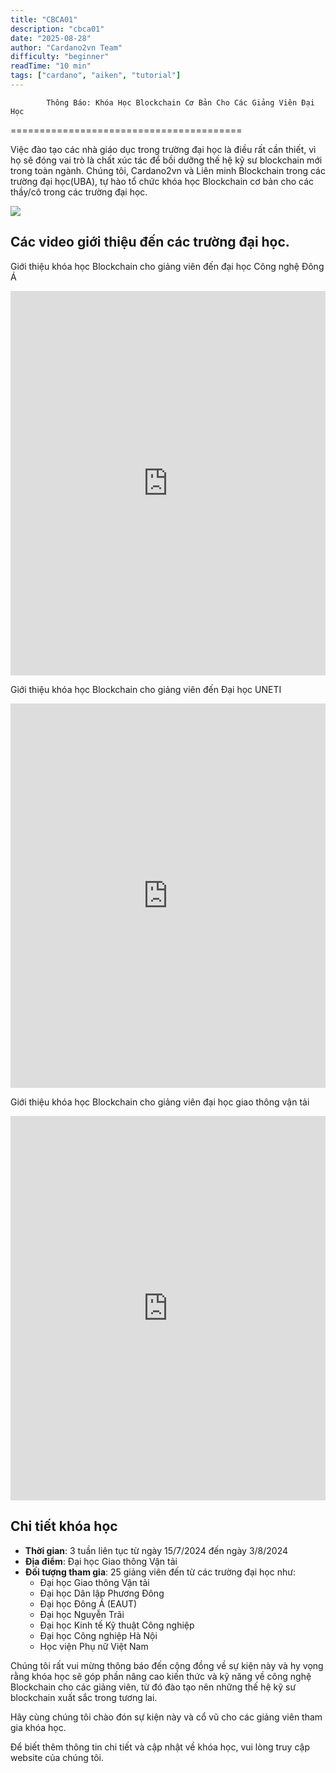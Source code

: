 ```yaml
---
title: "CBCA01"
description: "cbca01"
date: "2025-08-28"
author: "Cardano2vn Team"
difficulty: "beginner"
readTime: "10 min"
tags: ["cardano", "aiken", "tutorial"]
---
```


            Thông Báo: Khóa Học Blockchain Cơ Bản Cho Các Giảng Viên Đại Học
========================================

Việc đào tạo các nhà giáo dục trong trường đại học là điều rất cần thiết, vì họ sẽ đóng vai trò là chất xúc tác để bồi dưỡng thế hệ kỹ sư blockchain mới trong toàn ngành. Chúng tôi, Cardano2vn và Liên minh Blockchain trong các trường đại học(UBA), tự hào tổ chức khóa học Blockchain cơ bản cho các thầy/cô trong các trường đại học.

![](./img/Blockchain_Lecturer.png)

## Các video giới thiệu đến các trường đại học.

Giới thiệu khóa học Blockchain cho giảng viên đến đại học Công nghệ Đông Á

<iframe width="100%" height="615" src="https://www.youtube.com/embed/TuxMaVbAhsY" title="Giới thiệu khóa học Blockchain cho giảng viên đến đại học Công nghệ Đông Á" frameborder="0" allow="accelerometer; autoplay; clipboard-write; encrypted-media; gyroscope; picture-in-picture" allowfullscreen></iframe>



Giới thiệu khóa học Blockchain cho giảng viên đến Đại học UNETI

<iframe width="100%" height="615" src="https://www.youtube.com/embed/4evmuFnoY-8" title="Giới thiệu khóa học Blockchain cho giảng viên đến Đại học UNETI" frameborder="0" allow="accelerometer; autoplay; clipboard-write; encrypted-media; gyroscope; picture-in-picture" allowfullscreen></iframe>

Giới thiệu khóa học Blockchain cho giảng viên đại học giao thông vận tải

<iframe width="100%" height="615" src="https://www.youtube.com/embed/AFSGWLPdT9o" title="Giới thiệu khóa học Blockchain cho giảng viên đại học giao thông vận tải" frameborder="0" allow="accelerometer; autoplay; clipboard-write; encrypted-media; gyroscope; picture-in-picture" allowfullscreen></iframe>


## Chi tiết khóa học

- **Thời gian**: 3 tuần liên tục từ ngày 15/7/2024 đến ngày 3/8/2024
- **Địa điểm**: Đại học Giao thông Vận tải
- **Đối tượng tham gia**: 25 giảng viên đến từ các trường đại học như:
  - Đại học Giao thông Vận tải
  - Đại học Dân lập Phương Đông
  - Đại học Đông Á (EAUT)
  - Đại học Nguyễn Trãi
  - Đại học Kinh tế Kỹ thuật Công nghiệp
  - Đại học Công nghiệp Hà Nội
  - Học viện Phụ nữ Việt Nam

Chúng tôi rất vui mừng thông báo đến cộng đồng về sự kiện này và hy vọng rằng khóa học sẽ góp phần nâng cao kiến thức và kỹ năng về công nghệ Blockchain cho các giảng viên, từ đó đào tạo nên những thế hệ kỹ sư blockchain xuất sắc trong tương lai.

Hãy cùng chúng tôi chào đón sự kiện này và cổ vũ cho các giảng viên tham gia khóa học. 

Để biết thêm thông tin chi tiết và cập nhật về khóa học, vui lòng truy cập website của chúng tôi.

